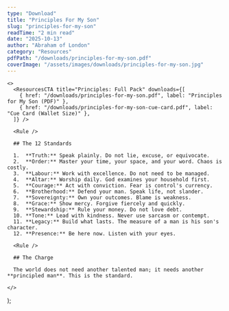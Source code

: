 ```yaml
---
type: "Download"
title: "Principles For My Son"
slug: "principles-for-my-son"
readTime: "2 min read"
date: "2025-10-13"
author: "Abraham of London"
category: "Resources"
pdfPath: "/downloads/principles-for-my-son.pdf"
coverImage: "/assets/images/downloads/principles-for-my-son.jpg"
---
```


    <>
      <ResourcesCTA title="Principles: Full Pack" downloads={[
        { href: "/downloads/principles-for-my-son.pdf", label: "Principles for My Son (PDF)" },
        { href: "/downloads/principles-for-my-son-cue-card.pdf", label: "Cue Card (Wallet Size)" },
      ]} />
      
      <Rule />

      ## The 12 Standards

      1.  **Truth:** Speak plainly. Do not lie, excuse, or equivocate.
      2.  **Order:** Master your time, your space, and your word. Chaos is costly.
      3.  **Labour:** Work with excellence. Do not need to be managed.
      4.  **Altar:** Worship daily. God examines your household first.
      5.  **Courage:** Act with conviction. Fear is control's currency.
      6.  **Brotherhood:** Defend your man. Speak life, not slander.
      7.  **Sovereignty:** Own your outcomes. Blame is weakness.
      8.  **Grace:** Show mercy. Forgive fiercely and quickly.
      9.  **Stewardship:** Rule your money. Do not love debt.
      10. **Tone:** Lead with kindness. Never use sarcasm or contempt.
      11. **Legacy:** Build what lasts. The measure of a man is his son's character.
      12. **Presence:** Be here now. Listen with your eyes.

      <Rule />

      ## The Charge

      The world does not need another talented man; it needs another **principled man**. This is the standard.

    </>
  );


